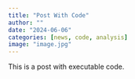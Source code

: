 ```yaml
---
title: "Post With Code"
author: ""
date: "2024-06-06"
categories: [news, code, analysis]
image: "image.jpg"
---
```


This is a post with executable code.
